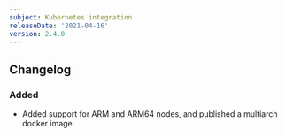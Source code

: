```yaml
---
subject: Kubernetes integration
releaseDate: '2021-04-16'
version: 2.4.0
---
```


## Changelog

### Added

* Added support for ARM and ARM64 nodes, and published a multiarch docker image.
